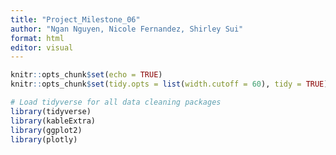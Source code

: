 ```yaml
---
title: "Project_Milestone_06"
author: "Ngan Nguyen, Nicole Fernandez, Shirley Sui"
format: html
editor: visual
---
```


```r
knitr::opts_chunk$set(echo = TRUE)
knitr::opts_chunk$set(tidy.opts = list(width.cutoff = 60), tidy = TRUE)

# Load tidyverse for all data cleaning packages
library(tidyverse)
library(kableExtra)
library(ggplot2)
library(plotly)
```
